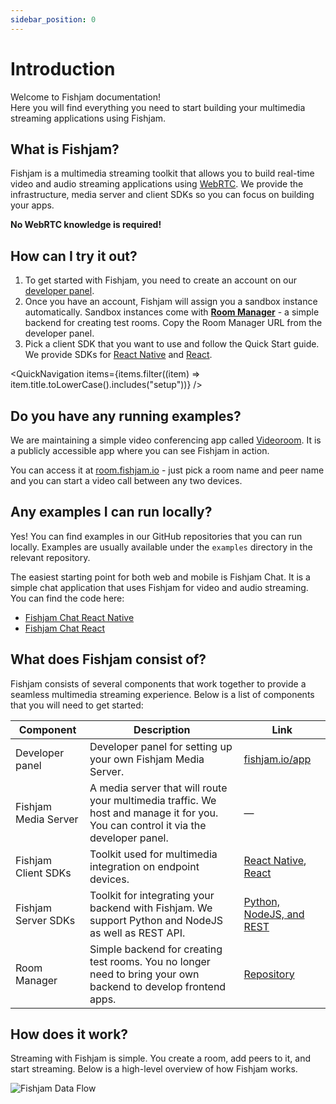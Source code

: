 ```yaml
---
sidebar_position: 0
---
```



# Introduction

Welcome to Fishjam documentation!  
Here you will find everything you need to start building your multimedia streaming applications using Fishjam.

## What is Fishjam?

Fishjam is a multimedia streaming toolkit that allows you to build real-time video and audio streaming applications using [WebRTC](https://developer.mozilla.org/en-US/docs/Web/API/WebRTC_API).
We provide the infrastructure, media server and client SDKs so you can focus on building your apps.

**No WebRTC knowledge is required!**

## How can I try it out?

1. To get started with Fishjam, you need to create an account on our [developer panel](https://fishjam.io/app).
1. Once you have an account, Fishjam will assign you a sandbox instance automatically. Sandbox instances come with [**Room Manager**](/room-manager.md) - a simple backend for creating test rooms. Copy the Room Manager URL from the developer panel.
1. Pick a client SDK that you want to use and follow the Quick Start guide. We provide SDKs for [React Native](/react-native/quick-setup.mdx) and [React](/react/installation.mdx).

<QuickNavigation
  items={items.filter((item) => item.title.toLowerCase().includes("setup"))}
/>

## Do you have any running examples?

We are maintaining a simple video conferencing app called [Videoroom](https://room.fishjam.io/).
It is a publicly accessible app where you can see Fishjam in action.

You can access it at [room.fishjam.io](https://room.fishjam.io/) - just pick a room name and peer name and you can start a video call between any two devices.

## Any examples I can run locally?

Yes! You can find examples in our GitHub repositories that you can run locally. Examples are usually available under the `examples` directory in the relevant repository.

The easiest starting point for both web and mobile is Fishjam Chat. It is a simple chat application that uses Fishjam for video and audio streaming. You can find the code here:

- [Fishjam Chat React Native](https://github.com/fishjam-cloud/mobile-client-sdk/tree/main/examples/fishjam-chat)
- [Fishjam Chat React](https://github.com/fishjam-cloud/web-client-sdk/tree/main/examples/react-client/fishjam-chat)

## What does Fishjam consist of?

Fishjam consists of several components that work together to provide a seamless multimedia streaming experience.
Below is a list of components that you will need to get started:

| Component            | Description                                                                                                                        | Link                                                                                         |
| -------------------- | ---------------------------------------------------------------------------------------------------------------------------------- | -------------------------------------------------------------------------------------------- |
| Developer panel      | Developer panel for setting up your own Fishjam Media Server.                                                                      | [fishjam.io/app](https://fishjam.io/app)                                                     |
| Fishjam Media Server | A media server that will route your multimedia traffic. We host and manage it for you. You can control it via the developer panel. | —                                                                                            |
| Fishjam Client SDKs  | Toolkit used for multimedia integration on endpoint devices.                                                                       | [React Native](/react-native/quick-setup.mdx), [React](/react/installation.mdx)              |
| Fishjam Server SDKs  | Toolkit for integrating your backend with Fishjam. We support Python and NodeJS as well as REST API.                               | [Python, NodeJS, and REST](/production/server.mdx)                                           |
| Room Manager         | Simple backend for creating test rooms. You no longer need to bring your own backend to develop frontend apps.                     | [Repository](https://github.com/fishjam-cloud/js-server-sdk/tree/main/examples/room-manager) |

## How does it work?

Streaming with Fishjam is simple. You create a room, add peers to it, and start streaming. Below is a high-level overview of how Fishjam works.

![Fishjam Data Flow](@site/static/img/architecture.svg)
